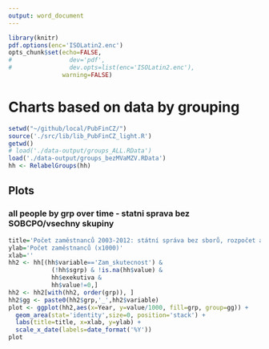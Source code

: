 ```yaml
---
output: word_document
---
```

``` r
library(knitr)
pdf.options(enc='ISOLatin2.enc')
opts_chunk$set(echo=FALSE,
#                dev='pdf',
#                dev.opts=list(enc='ISOLatin2.enc'),
               warning=FALSE)
```

# Charts based on data by grouping

```r
setwd("~/github/local/PubFinCZ/")
source('./src/lib/lib_PubFinCZ_light.R')
getwd()
# load('./data-output/groups_ALL.RData')
load('./data-output/groups_bezMVaMZV.RData')
hh <- RelabelGroups(hh)
```

## Plots 

### all people by grp over time - statni sprava bez SOBCPO/vsechny skupiny
``` r
title='Počet zaměstnanců 2003-2012: státní správa bez sborů, rozpočet a skutečnost'
ylab='Počet zaměstnanců (x1000)'
xlab=''
hh2 <- hh[(hh$variable=='Zam_skutecnost') &
            (!hh$sgrp) & !is.na(hh$value) &
            hh$exekutiva &
            hh$value!=0,]
hh2 <- hh2[with(hh2, order(grp)), ]
hh2$gg <- paste0(hh2$grp,'_',hh2$variable)
plot <- ggplot(hh2,aes(x=Year, y=value/1000, fill=grp, group=gg)) +
  geom_area(stat='identity',size=0, position='stack') +
  labs(title=title, x=xlab, y=ylab) +
  scale_x_date(labels=date_format('%Y'))
plot
```
